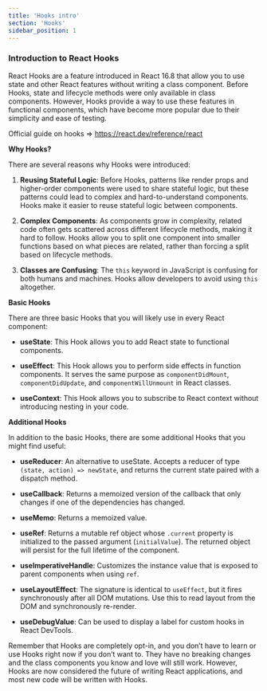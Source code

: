 ```yaml
---
title: 'Hooks intro'
section: 'Hooks'
sidebar_position: 1
---
```


### Introduction to React Hooks

React Hooks are a feature introduced in React 16.8 that allow you to use state and other React features without writing a class component. Before Hooks, state and lifecycle methods were only available in class components. However, Hooks provide a way to use these features in functional components, which have become more popular due to their simplicity and ease of testing.

Official guide on hooks => https://react.dev/reference/react

**Why Hooks?**

There are several reasons why Hooks were introduced:

1. **Reusing Stateful Logic**: Before Hooks, patterns like render props and higher-order components were used to share stateful logic, but these patterns could lead to complex and hard-to-understand components. Hooks make it easier to reuse stateful logic between components.

2. **Complex Components**: As components grow in complexity, related code often gets scattered across different lifecycle methods, making it hard to follow. Hooks allow you to split one component into smaller functions based on what pieces are related, rather than forcing a split based on lifecycle methods.

3. **Classes are Confusing**: The `this` keyword in JavaScript is confusing for both humans and machines. Hooks allow developers to avoid using `this` altogether.

**Basic Hooks**

There are three basic Hooks that you will likely use in every React component:

- **useState**: This Hook allows you to add React state to functional components.
  
- **useEffect**: This Hook allows you to perform side effects in function components. It serves the same purpose as `componentDidMount`, `componentDidUpdate`, and `componentWillUnmount` in React classes.

- **useContext**: This Hook allows you to subscribe to React context without introducing nesting in your code.

**Additional Hooks**

In addition to the basic Hooks, there are some additional Hooks that you might find useful:

- **useReducer**: An alternative to useState. Accepts a reducer of type `(state, action) => newState`, and returns the current state paired with a dispatch method.

- **useCallback**: Returns a memoized version of the callback that only changes if one of the dependencies has changed.

- **useMemo**: Returns a memoized value.

- **useRef**: Returns a mutable ref object whose `.current` property is initialized to the passed argument (`initialValue`). The returned object will persist for the full lifetime of the component.

- **useImperativeHandle**: Customizes the instance value that is exposed to parent components when using `ref`.

- **useLayoutEffect**: The signature is identical to `useEffect`, but it fires synchronously after all DOM mutations. Use this to read layout from the DOM and synchronously re-render.

- **useDebugValue**: Can be used to display a label for custom hooks in React DevTools.

Remember that Hooks are completely opt-in, and you don’t have to learn or use Hooks right now if you don’t want to. They have no breaking changes and the class components you know and love will still work. However, Hooks are now considered the future of writing React applications, and most new code will be written with Hooks. 
